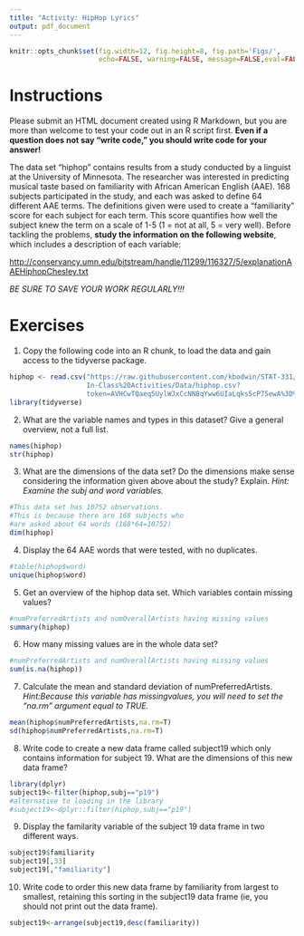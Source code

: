 ---
title: "Activity: HipHop Lyrics"
output: pdf_document
---

```{r global_options, include=FALSE}
knitr::opts_chunk$set(fig.width=12, fig.height=8, fig.path='Figs/',
                      echo=FALSE, warning=FALSE, message=FALSE,eval=FALSE)

```


# Instructions

Please submit an HTML document created using R Markdown, but you are more than welcome to test your code out in an R script first.  **Even if a question does not say "write code," you should write code for your answer!**

The data set "hiphop" contains results from a study conducted by a linguist at the University of Minnesota.  The researcher was interested in predicting musical taste based on familiarity with African American English (AAE).  168 subjects participated in the study, and each was asked to define 64 different AAE terms.  The definitions given were used to create a "familiarity" score for each subject for each term.  This score quantifies how well the subject knew the term on a scale of 1-5 (1 = not at all, 5 = very well).  Before tackling the problems, **study the information on the following website**, which includes a description of each variable:

[http://conservancy.umn.edu/bitstream/handle/11299/116327/5/explanationAAEHiphopChesley.txt](http://conservancy.umn.edu/bitstream/handle/11299/116327/5/explanationAAEHiphopChesley.txt)

 _BE SURE TO SAVE YOUR WORK REGULARLY!!!_
 
# Exercises

1.  Copy the following code into an R chunk, to load the data and gain access to the tidyverse package.

```{r, echo = TRUE}
hiphop <- read.csv("https://raw.githubusercontent.com/kbodwin/STAT-331/master/
                   In-Class%20Activities/Data/hiphop.csv?
                   token=AVHCwTQaeq5UylWJxCcNN8qYww6UIaLqks5cP75ewA%3D%3D")
library(tidyverse)
```


2. What are the variable names and types in this dataset?  Give a general overview, not a full list.
```{r}
names(hiphop) 
str(hiphop)
```

3. What are the dimensions of the data set?  Do the dimensions make sense considering the information given above about the study?  Explain.  _Hint: Examine the subj and word variables._
```{r}
#This data set has 10752 observations.  
#This is because there are 168 subjects who 
#are asked about 64 words (168*64=10752)
dim(hiphop) 
```

4. Display the 64 AAE words that were tested, with no duplicates.  
```{r}
#table(hiphop$word)
unique(hiphop$word)
```

5. Get an overview of the hiphop data set. Which variables contain missing values?
```{r}
#numPreferredArtists and numOverallArtists having missing values
summary(hiphop)
```

6. How many missing values are in the whole data set?
```{r}
#numPreferredArtists and numOverallArtists having missing values
sum(is.na(hiphop))
```

7.  Calculate the mean and standard deviation of numPreferredArtists.  _Hint:Because this variable has missingvalues, you will need to set the "na.rm" argument equal to TRUE._
```{r}
mean(hiphop$numPreferredArtists,na.rm=T)
sd(hiphop$numPreferredArtists,na.rm=T)
```

8. Write code to create a new data frame called subject19 which only contains information for subject 19.  What are the dimensions of this new data frame?
```{r}
library(dplyr)
subject19<-filter(hiphop,subj=="p19")
#alternative to loading in the library
#subject19<-dplyr::filter(hiphop,subj=="p19")
```

9.  Display the familarity variable of the subject 19 data frame in two different ways.
```{r}
subject19$familiarity
subject19[,33]
subject19[,"familiarity"]
```

10. Write code to order this new data frame by familiarity from largest to smallest,  retaining this sorting in the subject19 data frame (ie, you should not print out the data frame).
```{r}
subject19<-arrange(subject19,desc(familiarity))
```
